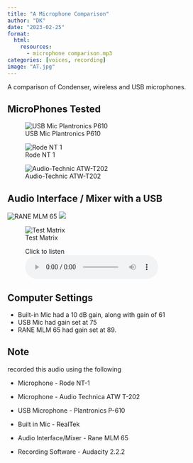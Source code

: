 ```yaml
---
title: "A Microphone Comparison"
author: "DK"
date: "2023-02-25"
format:
  html:
    resources:
      - microphone comparison.mp3
categories: [voices, recording]
image: "AT.jpg"
---
```


A comparison of Condenser, wireless and USB microphones.

## MicroPhones Tested

![USB Mic Plantronics P610](20230226_154003.jpg)

![Rode NT 1](20230226_154022.jpg)

![Audio-Technic ATW-T202](20230226_154028.jpg)

## Audio Interface / Mixer with a USB
  
![RANE MLM 65](s-l400.jpg)
![](s-l400 (1).jpg)


![Test Matrix](mic_test.jpg)

<figure>

<figcaption>Click to listen</figcaption>

<audio controls src="microphone comparison.mp3">

Your browser does not support the <code>audio</code> element.

</audio>

</figure>

## Computer Settings

- Built-in Mic had a 10 dB gain, along with gain of 61
- USB Mic had gain set at 75
- RANE MLM 65 had gain set at 89.

## Note

recorded this audio using the following

-   Microphone - Rode NT-1
-   Microphone - Audio Technica ATW T-202
-   USB Microphone - Plantronics P-610
-   Built in Mic - RealTek

-   Audio Interface/Mixer - Rane MLM 65

-   Recording Software - Audacity 2.2.2
